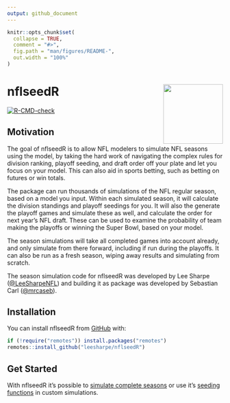 ```yaml
---
output: github_document
---
```


<!-- README.md is generated from README.Rmd. Please edit that file -->

```r
knitr::opts_chunk$set(
  collapse = TRUE,
  comment = "#>",
  fig.path = "man/figures/README-",
  out.width = "100%"
)
```

# nflseedR <img src='man/figures/logo.png' align="right" height="139" />

<!-- badges: start -->
[![R-CMD-check](https://github.com/leesharpe/nflseedR/workflows/R-CMD-check/badge.svg)](https://github.com/leesharpe/nflseedR/actions)
<!-- badges: end -->

## Motivation

The goal of nflseedR is to allow NFL modelers to simulate NFL seasons using
the model, by taking the hard work of navigating the complex rules for 
division ranking, playoff seeding, and draft order off your plate and let you
focus on your model. This can also aid in sports betting, such as betting
on futures or win totals.

The package can run thousands of simulations of the NFL regular season, based
on a model you input. Within each simulated season, it will calculate the division
standings and playoff seedings for you. It will also the generate the playoff games
and simulate these as well, and calculate the order for next year's NFL draft. These
can be used to examine the probability of team making the playoffs or winning the
Super Bowl, based on your model.

The season simulations will take all completed games into account already, and only
simulate from there forward, including if run during the playoffs. It can also be run
as a fresh season, wiping away results and simulating from scratch.

The season simulation code for nflseedR was developed by Lee Sharpe
([\@LeeSharpeNFL](https://twitter.com/leesharpenfl)) and building it as package was 
developed by Sebastian Carl ([\@mrcaseb](https://twitter.com/mrcaseb)).

## Installation

<!-- You can install the released version of nflseedR from [CRAN](https://CRAN.R-project.org) with: -->

<!-- ``` r -->
<!-- install.packages("nflseedR") -->
<!-- ``` -->

You can install nflseedR from [GitHub](https://github.com/) with:

``` r
if (!require("remotes")) install.packages("remotes")
remotes::install_github("leesharpe/nflseedR")
```

## Get Started

With nflseedR it's possible to [simulate complete seasons](https://leesharpe.github.io/nflseedR/articles/articles/nflsim.html) or 
use it's [seeding functions](https://leesharpe.github.io/nflseedR/articles/articles/nflseedR.html) in custom simulations.
